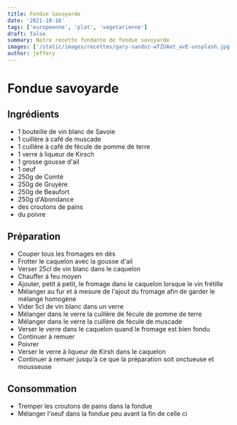 ```yaml
---
title: Fondue Savoyarde
date: '2021-10-16'
tags: ['europeenne', 'plat', 'vegetarienne']
draft: false
summary: Notre recette fondante de fondue savoyarde
images: ['/static/images/recettes/gary-sandoz-wTZUAet_avE-unsplash.jpg']
author: jeffery
---
```


# Fondue savoyarde

<Unsplash
  src="/static/images/recettes/gary-sandoz-wTZUAet_avE-unsplash.jpg"
  srcurl="https://unsplash.com/photos/wTZUAet_avE"
  author="Gary Sandoz"
  authorurl="https://unsplash.com/@gala_san"
  alt="swiss cheese"
/>

## Ingrédients

- 1 bouteille de vin blanc de Savoie
- 1 cuillère à café de muscade
- 1 cuillère à café de fécule de pomme de terre
- 1 verre à liqueur de Kirsch
- 1 grosse gousse d'ail
- 1 oeuf
- 250g de Comté
- 250g de Gruyère
- 250g de Beaufort
- 250g d'Abondance
- des croutons de pains
- du poivre

## Préparation

- Couper tous les fromages en dés
- Frotter le caquelon avec la gousse d'ail
- Verser 25cl de vin blanc dans le caquelon
- Chauffer à feu moyen
- Ajouter, petit à petit, le fromage dans le caquelon lorsque le vin frétille
- Mélanger au fur et à mesure de l'ajout du fromage afin de garder le mélange homogène
- Vider 5cl de vin blanc dans un verre
- Mélanger dans le verre la cuillère de fécule de pomme de terre
- Mélanger dans le verre la cuillère de fécule de muscade 
- Verser le verre dans le caquelon quand le fromage est bien fondu
- Continuer à remuer
- Poivrer
- Verser le verre à liqueur de Kirsh dans le caquelon
- Continuer à remuer jusqu'à ce que la préparation soit onctueuse et mousseuse

## Consommation

- Tremper les croutons de pains dans la fondue
- Mélanger l'oeuf dans la fondue peu avant la fin de celle ci

